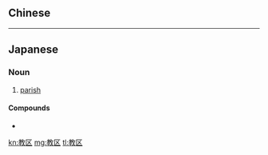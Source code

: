 {{also|教區}}
==Chinese==
{{zh-see|教區}}

----

==Japanese==
{{ja-kanjitab|きょう|く|yomi=on}}

===Noun===
{{ja-noun|きょうく}}

# [[parish]]

====Compounds====
* {{l/ja|教区民}}

[[kn:教区]]
[[mg:教区]]
[[tl:教区]]